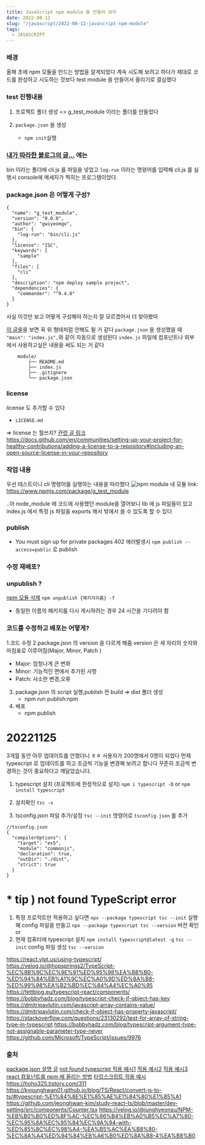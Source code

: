 ```yaml
---
title: JavaScript npm module 을 만들어 보자
date: 2022-08-12
slug: "/javascript/2022-08-12-javascript-npm-module"
tags:
  - JAVASCRIPT
---
```


### 배경
올해 초에 npm 모듈을 만드는 방법을 알게되었다
계속 시도해 보려고 하다가 제대로 코드를 완성하고 시도하는 것보다
test module 을 만들어서 올리기로 결심했다

### test 진행내용

1. 프로젝트 폴더 생성
=> g_test_module 이라는 폴더를 만들었다

2. `package.json` 을 생성
	- `npm init`실행

### [내가 따라한 블로그의 글...](https://kdydesign.github.io/2020/08/28/npm-tutorial/) 에는
bin 이라는 폴더에 cli.js 를 파일을 넣었고
`log-run` 이라는 명령어를 입력해 cli.js 를 실행시 console에 메세지가 찍히는 프로그램이었다.


### package.json 은 어떻게 구성?

```
{
  "name": "g_test_module",
  "version": "0.0.0",
  "author": "gwiyeomgo",
  "bin": {
    "log-run": "bin/cli.js"
  },
  "license": "ISC",
  "keywords": [
    "sample"
  ],
  "files": [
    "cli"
  ],
  "description": "npm deploy sample project",
  "dependencies": {
    "commander": "^9.4.0"
  }
}
```
사실 이것만 보고 어떻게 구성해야 하는지 잘 모르겠어서 더 찾아봤따

[이 글을](https://www.daleseo.com/js-npm-publish/)을
보면 꼭 위 형태처럼 안해도 될 거 같다
`package.json` 을 생성했을 때 `"main": "index.js",`와 같이 자동으로 생성된다
`index.js` 파일에 컴포넌트나 외부에서 사용하고싶은 내용을 써도 되는 거 같다

```
	module/
		├── README.md
        ├── index.js
        ├── .gitignore
        └── package.json
```

### license
 license 도 추가할 수 있다
- `LICENSE.md`

=> license 는 뭘쓰지?
[관련 글 링크](https://flyingsquirrel.medium.com/github-license%EC%9D%98-%EC%A2%85%EB%A5%98%EC%99%80-%EB%82%98%EC%97%90%EA%B2%8C-%EB%A7%9E%EB%8A%94-%EB%9D%BC%EC%9D%B4%EC%84%A0%EC%8A%A4-%EC%84%A0%ED%83%9D%ED%95%98%EA%B8%B0-ae29925e8ff4)
https://docs.github.com/en/communities/setting-up-your-project-for-healthy-contributions/adding-a-license-to-a-repository#including-an-open-source-license-in-your-repository

### 작업 내용

우선 테스트이니 cli 명령어를 실행하는 내용을 따라했다
![npm module](./npm.jpg)
내 모듈 link: https://www.npmjs.com/package/g_test_module


..아 node_module 에 코드에 사용했던 module을 열어보니
lib 에 js 파일들이 있고
index.js 에서 특정 js 파일을 exports 해서 밖에서 쓸 수 있도록 할 수 있다

### publish
* You must sign up for private packages 402 에러발생시
`npm publish --access=public` 로 publish

###  수정 재배포?


### unpublish ?
[npm 모듈 삭제](https://chinsun9.github.io/2020/11/12/npm-%ED%8C%A8%ED%82%A4%EC%A7%80-unpublish/)
`npm unpublish {패키지이름} -f`
* 동일한 이름의 패키지를 다시 게시하려는 경우 24 시간을 기다려야 함


### 코드를 수정하고 배포는 어떻게?
1.코드 수정
2.package.json 의 version 을 다르게 해줌
  version 은 세 자리의 숫자와 마침표로 이루어짐(Major, Minor, Patch )
  * Major: 엄청나게 큰 변화
  * Minor: 기능적인 면에서 추가된 사항
  * Patch: 사소한 변경,오류
3. package.json 의 script 실행,publish 전 build => dist 폴더 생성
   * npm run publish:npm
4. 배포
   * npm publish


# 20221125
3개월 동안 아무 업데이트를 안했더니 ㅎㅎ 사용자가 200명에서 0명이 되었다
먼제 typescript 로 업데이트를 하고
조금씩 기능을 변경해 보려고 합니다
꾸준히 조금씩 변경하는 것이 중요하다고 깨달았습니다.

1. typescript 설치 (프로젝트에 한정적으로 설치)
`npm i typescript -D` or
`npm install typescript`

2. 설치확인
`tsc -v`

3.  tsconfig.json 파일 추가/설정
`tsc --init` 명령어로 `tsconfig.json` 를 추가

```
//tsconfig.json
{
  "compilerOptions": {
    "target": "es5",
    "module": "commonjs",
    "declaration": true,
    "outDir": "./dist",
    "strict": true
  }
}
```

# * tip ) not found TypeScript error
1. 특정 프로적트만 적용하고 싶다면
`npx --package typescript tsc --init`  실행해 config 파일을 만들고
`npx --package typescript tsc --version` 버전 확인
or
2. 현재 컴퓨터에 typescript 설치
`npm install typescript@latest -g`
`tsc --init`  config 파일 생성
`tsc --version`


https://react.vlpt.us/using-typescript/
https://velog.io/@hopsprings2/TypeScript-%EC%8B%9C%EC%9E%91%ED%95%98%EA%B8%B0-%ED%94%84%EB%A1%9C%EC%A0%9D%ED%8A%B8-%ED%99%98%EA%B2%BD%EC%84%A4%EC%A0%95
https://fettblog.eu/typescript-react/components/
https://bobbyhadz.com/blog/typescript-check-if-object-has-key
https://dmitripavlutin.com/javascript-array-contains-value/
https://dmitripavlutin.com/check-if-object-has-property-javascript/
https://stackoverflow.com/questions/23130292/test-for-array-of-string-type-in-typescript
https://bobbyhadz.com/blog/typescript-argument-type-not-assignable-parameter-type-never
https://github.com/Microsoft/TypeScript/issues/9976

### 출처
[package.json 설명 글](https://heropy.blog/2018/02/18/node-js-npm/)
[not found typescript ](https://bobbyhadz.com/blog/typescript-tsc-command-not-found)
[적용 예시1](https://kdydesign.github.io/2020/08/28/npm-tutorial/)
[적용 예시2](https://www.daleseo.com/js-npm-publish/)
[적용 예시3](https://heropy.blog/2019/01/31/node-js-npm-module-publish/)
[react 컴포넌트를 npm 에 올리는 방법](https://kyounghwan01.github.io/blog/etc/make-npm/publish-npm-react-component/#package-json-%E1%84%91%E1%85%A1%E1%84%8B%E1%85%B5%E1%86%AF-%E1%84%89%E1%85%AE%E1%84%8C%E1%85%A5%E1%86%BC)
[타입스크립트 적용 예시](https://blog.ull.im/engineering/2018/12/23/how-to-create-and-publish-npm-module-in-typescript.html)
https://hoho325.tistory.com/311
https://kyounghwan01.github.io/blog/TS/React/convert-js-to-ts/#typescript-%E1%84%8E%E1%85%AE%E1%84%80%E1%85%A1
https://github.com/jeonghwan-kim/study-react-ts/blob/master/dev-setting/src/components/Counter.tsx
https://velog.io/@junghyeonsu/NPM-%EB%B0%B0%ED%8F%AC-%EC%96%B4%EB%A0%B5%EC%A7%80-%EC%95%8A%EC%95%84%EC%9A%94-with-%ED%85%8C%EC%98%A4-%EA%B5%AC%EA%B8%80-%EC%8A%A4%ED%94%84%EB%A6%B0%ED%8A%B8-4%EA%B8%B0